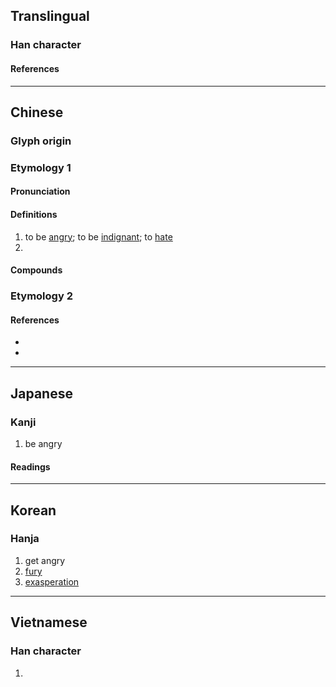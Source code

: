 {{see|分心}}
{{character info}}
==Translingual==

===Han character===
{{Han char|rn=61|rad=心|as=04|sn=8|four=80332|canj=CSHP|ids=⿱分心}}

====References====
{{Han ref|kx=0379.020|dkj=10408|dj=0707.080|hdz=42274.060|uh=5FFF}}

----

==Chinese==
{{zh-forms}}

===Glyph origin===
{{Han etym}}

===Etymology 1===

====Pronunciation====
{{zh-pron
|m=fèn
|c=fan6,fan2,fan5
|mn=ml:hùn/tw:hún
|mc=y
|oc=y
|cat=v
}}

====Definitions====
{{zh-hanzi}}

# to be [[angry]]; to be [[indignant]]; to [[hate]]
# {{zh-alt-form|奮|to [[dash]] [[ahead]]}}

====Compounds====
{{zh-der|不忿|不忿氣|嗔忿|忿不顧身|忿世嫉俗|忿世嫉邪|忿忿|忿忿不平|忿怒|忿恚|忿恨|忿悁|忿懣|忿懥|忿戾|忿氣|忿然|忿然作色|忿爭|忿發|忿言|忿詈|忿鷙|急忿怨痛|悁忿|悒鬱不忿|惱忿忿|懲忿窒欲|捐忿與瑕|氣不忿|氣忿|氣忿忿|激忿填膺|狷忿|生忿|發忿}}

===Etymology 2===
{{zh-see|憤|ss}}

====References====
* {{R:twedu|A01319}}
* {{R:yue:Hanzi}}

----

==Japanese==

===Kanji===
{{ja-kanji|grade=|rs=心04}}

# be angry

====Readings====
{{ja-readings
|goon=ふん
|kanon=ふん
|kun=いかる
}}

----

==Korean==

===Hanja===
{{ko-hanja|분}}

# get angry
# [[fury]]
# [[exasperation]]

----

==Vietnamese==

===Han character===
{{vi-readings|rs=心04|reading=phẫn}}

# {{rfdef|vi|sort=心04}}